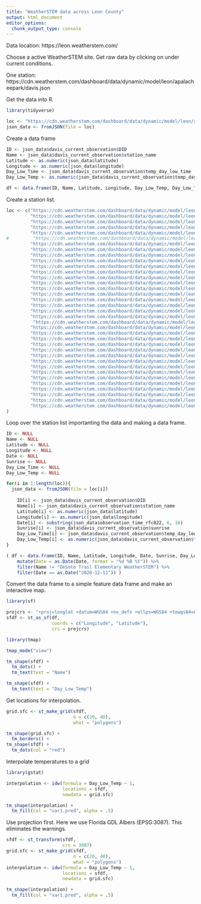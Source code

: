 ```yaml
---
title: "WeatherSTEM data across Leon County"
output: html_document
editor_options: 
  chunk_output_type: console
---
```


Data location: https://leon.weatherstem.com/

Choose a active WeatherSTEM site.
Get raw data by clicking on <raw data> under current conditions.

One station: https://cdn.weatherstem.com/dashboard/data/dynamic/model/leon/apalacheepark/davis.json

Get the data into R.
```r
library(tidyverse)

loc <- "https://cdn.weatherstem.com/dashboard/data/dynamic/model/leon/apalacheepark/davis.json"
json_data <- fromJSON(file = loc)
```

Create a data frame
```r
ID <- json_data$davis_current_observation$DID
Name <- json_data$davis_current_observation$station_name
Latitude <- as.numeric(json_data$latitude)
Longitude <- as.numeric(json_data$longitude)
Day_Low_Time <- json_data$davis_current_observation$temp_day_low_time
Day_Low_Temp <- as.numeric(json_data$davis_current_observation$temp_day_low_f)

df <- data.frame(ID, Name, Latitude, Longitude, Day_Low_Temp, Day_Low_Time)
```

Create a station list.
```r
loc <- c("https://cdn.weatherstem.com/dashboard/data/dynamic/model/leon/apalacheepark/davis.json",
         "https://cdn.weatherstem.com/dashboard/data/dynamic/model/leon/bucklake/davis.json",
         "https://cdn.weatherstem.com/dashboard/data/dynamic/model/leon/canopyoaks/davis.json",
         "https://cdn.weatherstem.com/dashboard/data/dynamic/model/leon/chaires/davis.json",
         "https://cdn.weatherstem.com/dashboard/data/dynamic/model/leon/clc/davis.json",
#         "https://cdn.weatherstem.com/dashboard/data/dynamic/model/leon/chiles/davis.json",
         "https://cdn.weatherstem.com/dashboard/data/dynamic/model/leon/conley/davis.json",
         "https://cdn.weatherstem.com/dashboard/data/dynamic/model/leon/deerlake/davis.json",
         "https://cdn.weatherstem.com/dashboard/data/dynamic/model/leon/desototrail/davis.json",
         "https://cdn.weatherstem.com/dashboard/data/dynamic/model/leon/famudrs/davis.json",
         "https://cdn.weatherstem.com/dashboard/data/dynamic/model/leon/fsus/davis.json",
         "https://cdn.weatherstem.com/dashboard/data/dynamic/model/leon/fortbraden/davis.json",
         "https://cdn.weatherstem.com/dashboard/data/dynamic/model/leon/fsuesc/davis.json",
         "https://cdn.weatherstem.com/dashboard/data/dynamic/model/leon/fsursp/davis.json",
         "https://cdn.weatherstem.com/dashboard/data/dynamic/model/leon/fsurez/davis.json",
         "https://cdn.weatherstem.com/dashboard/data/dynamic/model/leon/gilchrist/davis.json",
         "https://cdn.weatherstem.com/dashboard/data/dynamic/model/leon/hartsfield/davis.json",
         "https://cdn.weatherstem.com/dashboard/data/dynamic/model/leon/hawksrise/davis.json",
         "https://cdn.weatherstem.com/dashboard/data/dynamic/model/leon/sullivan/davis.json", 
         "https://cdn.weatherstem.com/dashboard/data/dynamic/model/leon/killearnlakes/davis.json",
          "https://cdn.weatherstem.com/dashboard/data/dynamic/model/leon/leon/davis.json",
         "https://cdn.weatherstem.com/dashboard/data/dynamic/model/leon/lincoln/davis.json",
         "https://cdn.weatherstem.com/dashboard/data/dynamic/model/leon/maclay/davis.json",
         "https://cdn.weatherstem.com/dashboard/data/dynamic/model/leon/netallahassee/davis.json",
         "https://cdn.weatherstem.com/dashboard/data/dynamic/model/leon/oakridge/davis.json",
         "https://cdn.weatherstem.com/dashboard/data/dynamic/model/leon/rickards/davis.json",
         "https://cdn.weatherstem.com/dashboard/data/dynamic/model/leon/ruediger/davis.json",
         "https://cdn.weatherstem.com/dashboard/data/dynamic/model/leon/sail/davis.json",
         "https://cdn.weatherstem.com/dashboard/data/dynamic/model/leon/sealey/davis.json",
         "https://cdn.weatherstem.com/dashboard/data/dynamic/model/leon/success/davis.json",
         "https://cdn.weatherstem.com/dashboard/data/dynamic/model/leon/swiftcreek/davis.json",
         "https://cdn.weatherstem.com/dashboard/data/dynamic/model/leon/tcc/davis.json",
         "https://cdn.weatherstem.com/dashboard/data/dynamic/model/leon/tallahasseenurseries/davis.json",
         "https://cdn.weatherstem.com/dashboard/data/dynamic/model/leon/theedison/davis.json",
         "https://cdn.weatherstem.com/dashboard/data/dynamic/model/leon/woodville/davis.json",
         "https://cdn.weatherstem.com/dashboard/data/dynamic/model/leon/wtmoore/davis.json"
)
```

Loop over the station list importanting the data and making a data frame.
```r
ID <- NULL
Name <- NULL
Latitude <- NULL
Longitude <- NULL
Date <- NULL
Sunrise <- NULL
Day_Low_Time <- NULL
Day_Low_Temp <- NULL

for(i in 1:length(loc)){
  json_data <- fromJSON(file = loc[i])
  
    ID[i] <- json_data$davis_current_observation$DID
    Name[i] <- json_data$davis_current_observation$station_name
    Latitude[i] <- as.numeric(json_data$latitude)
    Longitude[i] <- as.numeric(json_data$longitude)
    Date[i] <- substring(json_data$observation_time_rfc822, 6, 16)
    Sunrise[i] <- json_data$davis_current_observation$sunrise
    Day_Low_Time[i] <- json_data$davis_current_observation$temp_day_low_time
    Day_Low_Temp[i] <- as.numeric(json_data$davis_current_observation$temp_day_low_f)
}

( df <- data.frame(ID, Name, Latitude, Longitude, Date, Sunrise, Day_Low_Time, Day_Low_Temp) %>%
    mutate(Date = as.Date(Date, format = "%d %B %Y")) %>%
    filter(Name != "DeSoto Trail Elementary WeatherSTEM") %>%
    filter(Date == as.Date("2020-12-11")) )
```

Convert the data frame to a simple feature data frame and make an interactive map.
```r
library(sf)

projcrs <- "+proj=longlat +datum=WGS84 +no_defs +ellps=WGS84 +towgs84=0,0,0"
sfdf <- st_as_sf(df, 
                 coords = c("Longitude", "Latitude"),
                 crs = projcrs)

library(tmap)

tmap_mode("view")

tm_shape(sfdf) +
  tm_dots() +
  tm_text(text = "Name")

tm_shape(sfdf) +
  tm_text(text = "Day_Low_Temp")
```

Get locations for interpolation.
```r
grid.sfc <- st_make_grid(sfdf,
                         n = c(20, 40),
                         what = "polygons")

tm_shape(grid.sfc) +
  tm_borders() +
tm_shape(sfdf) +
  tm_dots(col = "red")
```

Interpolate temperatures to a grid
```r
library(gstat)

interpolation <- idw(formula = Day_Low_Temp ~ 1,
                     locations = sfdf,
                     newdata = grid.sfc)

tm_shape(interpolation) +
  tm_fill(col = "var1.pred", alpha = .5)
```

Use projection first. Here we use Florida GDL Albers (EPSG:3087). This eliminates the warnings.
```r
sfdf <- st_transform(sfdf, 
                     crs = 3087)
grid.sfc <- st_make_grid(sfdf,
                         n = c(20, 40),
                         what = "polygons")
interpolation <- idw(formula = Day_Low_Temp ~ 1,
                     locations = sfdf,
                     newdata = grid.sfc)

tm_shape(interpolation) +
  tm_fill(col = "var1.pred", alpha = .5)
```
         